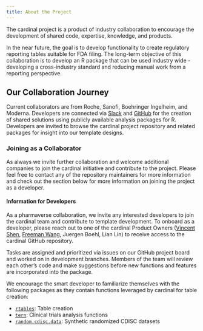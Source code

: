 ```yaml
---
title: About the Project
---
```


The cardinal project is a product of industry collaboration to encourage the development of shared code, expertise, knowledge, and products.

In the near future, the goal is to develop functionality to create regulatory reporting tables suitable for FDA filing. The long-term objective of this collaboration is to develop an R package that can be used industry wide - developing a cross-industry standard and reducing manual work from a reporting perspective.

## Our Collaboration Journey

Current collaborators are from Roche, Sanofi, Boehringer Ingelheim, and Moderna. Developers are connected via [Slack](https://app.slack.com/client/T028PB489D3/C04MQS12MND) and [GitHub](https://github.com/pharmaverse/cardinal) for the creation of shared solutions using publicly available analysis packages for R. Developers are invited to browse the cardinal project repository and related packages for insight into our template designs.

### Joining as a Collaborator

As always we invite further collaboration and welcome additional companies to join the cardinal initiative and contribute to the project. Please feel free to contact any of the repository maintainers for more information and check out the section below for more information on joining the project as a developer.

#### Information for Developers

As a pharmaverse collaboration, we invite any interested developers to join the cardinal team and contribute to template development. To onboard as a developer, please reach out to one of the cardinal Product Owners ([Vincent Shen](https://github.com/telepath37), [Freeman Wang](https://github.com/freestatman), Juergen Boehl, Lian Lin) to receive access to the cardinal GitHub repository.

Tasks are assigned and prioritized via issues on our GitHub project board and worked on in development branches. Members of the team will review each other's code and make suggestions before new functions and features are incorporated into the package.

We encourage the smart developer to familiarize themselves with the following packages as they contain functions leveraged by cardinal for table creation:

-   [`rtables`](https://insightsengineering.github.io/rtables/main/): Table creation
-   [`tern`](https://insightsengineering.github.io/tern/main/): Clinical trials analysis functions
-   [`random.cdisc.data`](https://insightsengineering.github.io/random.cdisc.data/main/): Synthetic randomized CDISC datasets


